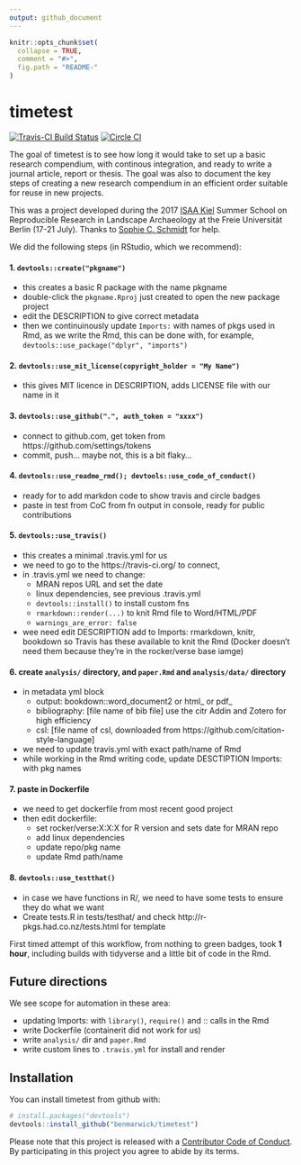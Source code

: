 ```yaml
---
output: github_document
---
```


<!-- README.md is generated from README.Rmd. Please edit that file -->

```r
knitr::opts_chunk$set(
  collapse = TRUE,
  comment = "#>",
  fig.path = "README-"
)
```

# timetest

[![Travis-CI Build Status](https://travis-ci.org/benmarwick/timetest.svg?branch=master)](https://travis-ci.org/benmarwick/timetest)  [![Circle CI](https://circleci.com/gh/benmarwick/timetest.svg?style=shield&circle-token=:circle-token)](https://circleci.com/gh/benmarwick/timetest)

The goal of timetest is to see how long it would take to set up a basic research compendium, with continous integration, and ready to write a journal article, report or thesis. The goal was also to document the key steps of creating a new research compendium in an efficient order suitable for reuse in new projects. 

This was a project developed during the 2017 [ISAA Kiel](https://isaakiel.github.io/) Summer School on Reproducible Research in Landscape Archaeology at the Freie Universität Berlin (17-21 July). Thanks to [Sophie C. Schmidt](https://github.com/SCSchmidt) for help.

We did the following steps (in RStudio, which we recommend):

#### 1. `devtools::create("pkgname")  `  

- this creates a basic R package with the name pkgname
- double-click the `pkgname.Rproj` just created to open the new package project
-  edit the DESCRIPTION to give correct metadata
- then we continuinously update `Imports:` with names of pkgs used in Rmd, as we write the Rmd, this can be done with, for example, `devtools::use_package("dplyr", "imports")`

#### 2. `devtools::use_mit_license(copyright_holder = "My Name")`

- this gives MIT licence in DESCRIPTION, adds LICENSE file with our name in it

#### 3. `devtools::use_github(".", auth_token = "xxxx")`         

- connect to github.com, get token from https://github.com/settings/tokens
- commit, push... maybe not, this is a bit flaky...

#### 4. `devtools::use_readme_rmd(); devtools::use_code_of_conduct()`     

- ready for to add markdon code to show travis and circle badges
- paste in test from CoC from fn output in console, ready for public contributions

#### 5. `devtools::use_travis()`         

- this creates a minimal .travis.yml for us
- we need to go to the https://travis-ci.org/ to connect, 
- in .travis.yml we need to change: 
    + MRAN repos URL and set the date
    + linux dependencies, see previous .travis.yml    
    + `devtools::install()` to install custom fns     
    + `rmarkdown::render(...)` to knit Rmd file to Word/HTML/PDF 
    + `warnings_are_error: false`   
- wee need edit DESCRIPTION add to Imports: rmarkdown, knitr, bookdown so Travis has these available to knit the Rmd (Docker doesn't need them because they're in the rocker/verse base iamge)

#### 6. create `analysis/` directory, and `paper.Rmd` and `analysis/data/` directory

- in metadata yml block    
    + output: bookdown::word_document2  or html_ or pdf_     
    + bibliography: [file name of bib file] use the citr Addin and Zotero for high efficiency    
    + csl: [file name of csl, downloaded from https://github.com/citation-style-language]     
- we need to update travis.yml with exact path/name of Rmd     
- while working in the Rmd writing code, update DESCTIPTION Imports: with pkg names

#### 7. paste in Dockerfile           

- we need to get dockerfile from most recent good project   
- then edit dockerfile:   
    + set rocker/verse:X:X:X for R version and sets date for MRAN repo   
    + add linux dependencies    
    + update repo/pkg name   
    + update Rmd path/name    

#### 8. `devtools::use_testthat()`

- in case we have functions in R/, we need to have some tests to ensure they do what we want
- Create tests.R in tests/testhat/ and check http://r-pkgs.had.co.nz/tests.html for template

First timed attempt of this workflow, from nothing to green badges, took **1 hour**, including builds with tidyverse and a little bit of code in the Rmd. 

## Future directions

We see scope for automation in these area:

- updating Imports: with `library()`, `require()` and :: calls in the Rmd    
- write Dockerfile (containerit did not work for us)  
- write `analysis/` dir and `paper.Rmd`
- write custom lines to `.travis.yml` for install and render

## Installation

You can install timetest from github with:

```r
# install.packages("devtools")
devtools::install_github("benmarwick/timetest")
```

Please note that this project is released with a [Contributor Code of Conduct](CONDUCT.md). By participating in this project you agree to abide by its terms.
